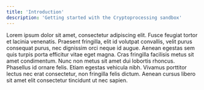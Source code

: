 ```yaml
---
title: 'Introduction'
description: 'Getting started with the Cryptoprocessing sandbox'
---
```


Lorem ipsum dolor sit amet, consectetur adipiscing elit. Fusce feugiat tortor et lacinia venenatis. Praesent fringilla, elit id volutpat convallis, velit purus consequat purus, nec dignissim orci neque id augue. Aenean egestas sem quis turpis porta efficitur vitae eget magna. Cras fringilla facilisis metus sit amet condimentum. Nunc non metus sit amet dui lobortis rhoncus. Phasellus id ornare felis. Etiam egestas vehicula nibh. Vivamus porttitor lectus nec erat consectetur, non fringilla felis dictum. Aenean cursus libero sit amet elit consectetur tincidunt ut nec sapien.

